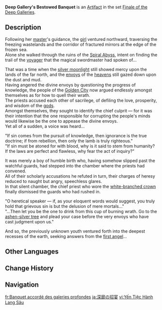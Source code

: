 {{Artifact Infobox
|image = Item Deep Gallery's Bestowed Banquet.png
|set   = Finale of the Deep Galleries
|piece = Goblet of Eonothem
}}
{{Description|A cup fashioned from northland jade. They say that the people of an ancient civilization once used it as a ceremonial vessel to make offerings to the heavens.}}
'''Deep Gallery's Bestowed Banquet''' is an [[Artifact]] in the set [[Finale of the Deep Galleries]].

==Description==
Following her [[Surtalogi|master]]'s guidance, the [[Skirk|girl]] ventured northward, traversing the freezing wastelands and the corridor of fractured mirrors at the edge of the frozen sea.<br>Alone she walked through the ruins of the [[Spiral Abyss]], intent on finding the trail of the [[voyager]] that the magical swordmaster had spoken of... 

That was a time when the [[Aria, Sonnet and Canon|silver moonlight]] still showed mercy upon the lands of the far north, and the [[Angel|envoys]] of the [[Celestia|heavens]] still gazed down upon the dust and mud.<br>Having angered the divine envoys by questioning the progress of knowledge, the people of the [[Hyperborea|Golden City]] now argued endlessly amongst themselves as for how to quell their wrath.<br>The priests accused each other of sacrilege, of defiling the love, prosperity, and wisdom of the [[god]]s.<br>Amongst themselves, they sought to identify the chief culprit &mdash; for it was their intention that the one responsible for corrupting the people's minds would likewise be the one to appease the divine envoys.<br>Yet all of a sudden, a voice was heard...

"If sin comes from the pursuit of knowledge, then ignorance is the true doctrine; if from rebellion, then only the lamb is truly righteous."<br>"If sin must be atoned for with blood, why is it said to stem from humanity? If the laws are perfect and flawless, why fear the act of inquiry?"

It was merely a boy of humble birth who, having somehow slipped past the watchful guards, had stepped into the chamber where the priests had convened.<br>All of their scholarly accusations he refuted in turn, their charges of heresy reduced to naught but angry, speechless glares.<br>In that silent chamber, the chief priest who wore the [[Tiara of Frost|white-branched crown]] finally dismissed the guards who had rushed in.

"O heretical speaker &mdash; if, as your eloquent words would suggest, you truly hold that grievous sin is but the delusion of mere mortals..."<br>"...Then let you be the one to drink from this cup of burning wrath. Go to the [[Irminsul|ashen-silver tree]] and plead your case before the very envoys who have cast judgment upon us."

And so, the previously unknown youth ventured forth into the deepest recesses of the earth, seeking answers from the [[first angel]]...

==Other Languages==
{{Other Languages
|en       = Deep Gallery's Bestowed Banquet
|zhs      = 深廊的饫赐之宴
|zhs_rm   = 
|zht      = 深廊的飫賜之宴
|zht_rm   = 
|zh_tl    = 
|ja       = 深廊の招宴
|ja_rm    = Shinrou no Shouen{{Assumed}}
|ja_tl    = 
|ko       = 깊은 회랑의 연회
|ko_tl    = 
|es       = Gran Banquete del Corredor
|es_tl    = Corridor's Grand Banquet
|fr       = Banquet accordé des galeries profondes
|fr_tl    = Deep Galleries' Bestowed Banquet
|ru       = Ниспосланный пир галерей глубин
|ru_tl    = Deep Galleries' Heaven-Sent Banquet
|th       = Deep Gallery's Bestowed Banquet
|vi       = Yến Tiệc Hành Lang Sâu
|vi_tl    = 
|de       = Ehrenbankett der tiefen Korridore
|de_tl    = 
|id       = Deep Gallery's Bestowed Banquet
|pt       = Banquete do Corredor Profundo
|pt_tl    = 
|tr       = Derin Geçidin Bahşettiği Ziyafet
|tr_tl    = 
|it       = Banchetto d'onore della Galleria profonda
|it_tl    = 
}}

==Change History==
{{Change History|5.5}}

==Navigation==
{{Artifact Set Navbox|Finale of the Deep Galleries}}

[[fr:Banquet accordé des galeries profondes]]
[[ja:深廊の招宴]]
[[vi:Yến Tiệc Hành Lang Sâu]]
